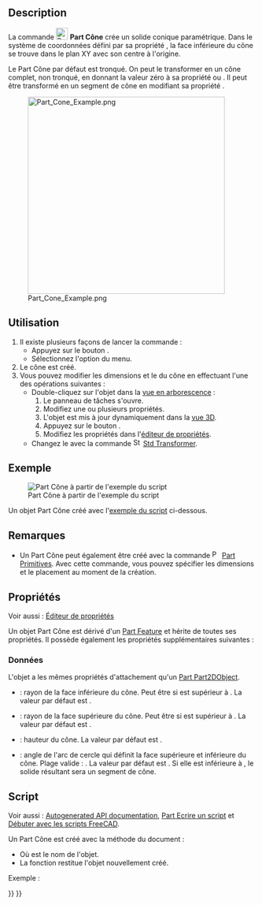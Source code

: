 <languages/>

{{Docnav/fr
|[[Part_Sphere/fr|Sphère]]
|[[Part_Torus/fr|Tore]]
|[[Part_Workbench/fr|Atelier Part]]
|IconL=Part_Sphere.svg
|IconR=Part_Torus.svg
|IconC=Workbench_Part.svg
}}

{{GuiCommand/fr
|Name=Part Cone
|Name/fr=Part Cône
|MenuLocation=Part → Primitives → Cône
|Workbenches=[[Part_Workbench/fr|Part]]
|SeeAlso=[[Part_Primitives/fr|Part Primitives]]
}}

== Description == 

La commande [[Image:Part_Cone.svg|24px]] '''Part Cône''' crée un solide conique paramétrique. Dans le système de coordonnées défini par sa propriété {{PropertyData|Placement}}, la face inférieure du cône se trouve dans le plan XY avec son centre à l'origine.

Le Part Cône par défaut est tronqué. On peut le transformer en un cône complet, non tronqué, en donnant la valeur zéro à sa propriété {{PropertyData|Radius1}} ou {{PropertyData|Radius2}}. Il peut être transformé en un segment de cône en modifiant sa propriété {{PropertyData|Angle}}.

[[Image:Part_Cone_Example.png|400px]]

<span id="Usage"></span>
== Utilisation == 

# Il existe plusieurs façons de lancer la commande :
#* Appuyez sur le bouton {{Button|[[Image:Part_Cone.svg|16px]] [[Part_Cone/fr|Cône]]}}.
#* Sélectionnez l'option {{MenuCommand|Part → Primitives → [[Image:Part_Cone.svg|16px]] Cône}} du menu.
# Le cône est créé.
# Vous pouvez modifier les dimensions et le {{PropertyData|Placement}} du cône en effectuant l'une des opérations suivantes :
#* Double-cliquez sur l'objet dans la [[Tree_view/fr|vue en arborescence]] :
#*# Le panneau de tâches {{MenuCommand|Primitives géométriques}} s'ouvre.
#*# Modifiez une ou plusieurs propriétés.
#*# L'objet est mis à jour dynamiquement dans la [[3D_view/fr|vue 3D]].
#*# Appuyez sur le bouton {{Button|OK}}.
#*# Modifiez les propriétés dans l'[[Property_editor/fr|éditeur de propriétés]].
#* Changez le {{PropertyData|Placement}} avec la commande [[Image:Std_TransformManip.svg|16px]] [[Std_TransformManip/fr|Std Transformer]].

<span id="Example"></span>
== Exemple ==

[[Image:Part_Cone_Scripting_Example.png|thumb|Part Cône à partir de l'exemple du script]]

Un objet Part Cône créé avec l'[[#Script|exemple du script]] ci-dessous.

<span id="Notes"></span>
== Remarques ==

* Un Part Cône peut également être créé avec la commande [[Image:Part_Primitives.svg|16px]] [[Part_Primitives/fr|Part Primitives]]. Avec cette commande, vous pouvez spécifier les dimensions et le placement au moment de la création.

<span id="Properties"></span>
== Propriétés ==

Voir aussi : [[Property_editor/fr|Éditeur de propriétés]]

Un objet Part Cône est dérivé d'un [[Part_Feature/fr|Part Feature]] et hérite de toutes ses propriétés. Il possède également les propriétés supplémentaires suivantes :

<span id="Data"></span>
=== Données ===

{{TitleProperty|Attachment}}

L'objet a les mêmes propriétés d'attachement qu'un [[Part_Part2DObject/fr#Donn.C3.A9es|Part Part2DObject]].

{{TitleProperty|Cone}}

* {{PropertyData|Radius1|Length}} : rayon de la face inférieure du cône. Peut être {{Value|0mm}} si {{PropertyData|Radius2}} est supérieur à {{Value|0mm}}. La valeur par défaut est {{Value|2mm}}.
* {{PropertyData|Radius2|Length}} : rayon de la face supérieure du cône. Peut être {{Value|0mm}} si {{PropertyData|Radius1}} est supérieur à {{Value|0mm}}. La valeur par défaut est {{Value|4mm}}.
* {{PropertyData|Height|Length}} : hauteur du cône. La valeur par défaut est {{Value|10mm}}.
* {{PropertyData|Angle|Angle}} : angle de l'arc de cercle qui définit la face supérieure et inférieure du cône. Plage valide : {{Value|0° &lt; value &lt;&#61; 360°}}. La valeur par défaut est {{Value|360°}}. Si elle est inférieure à {{Value|360°}}, le solide résultant sera un segment de cône.

<span id="Scripting"></span>
==Script==

Voir aussi : [https://freecad.github.io/SourceDoc/ Autogenerated API documentation], [[Part_scripting/fr|Part Ecrire un script]] et [[FreeCAD_Scripting_Basics/fr|Débuter avec les scripts FreeCAD]].

Un Part Cône est créé avec la méthode {{incode|addObject()}} du document :

{{Code|code=
cone = FreeCAD.ActiveDocument.addObject("Part::Cone", "myCone")
}}

* Où {{Incode|"myCone"}} est le nom de l'objet.
* La fonction restitue l'objet nouvellement créé.

Exemple :

{{Code|code=
import FreeCAD as App

doc = App.activeDocument()

cone = doc.addObject("Part::Cone", "myCone")
cone.Radius1 = 5
cone.Radius2 = 10
cone.Height = 50
cone.Angle = 270
cone.Placement = App.Placement(App.Vector(1, 2, 3), App.Rotation(30, 60, 15))

doc.recompute()
}}


{{Docnav/fr
|[[Part_Sphere/fr|Sphère]]
|[[Part_Torus/fr|Tore]]
|[[Part_Workbench/fr|Atelier Part]]
|IconL=Part_Sphere.svg
|IconR=Part_Torus.svg
|IconC=Workbench_Part.svg
}}

{{Part_Tools_navi{{#translation:}}}}
{{Userdocnavi{{#translation:}}}}